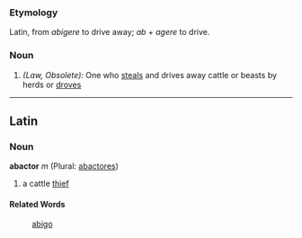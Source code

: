 ===Etymology===
Latin, from ''abigere'' to drive away; ''ab'' + ''agere'' to drive.
===Noun===
#''(Law, Obsolete):'' One who [[steals]] and drives away cattle or beasts by herds or [[droves]]
----
==Latin==
===Noun===
'''abactor''' ''m'' (Plural: [[abactores]])

#a cattle [[thief]]
====Related Words====
:[[abigo]]
